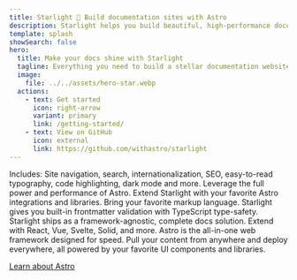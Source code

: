 ```yaml
---
title: Starlight 🌟 Build documentation sites with Astro
description: Starlight helps you build beautiful, high-performance documentation websites with Astro.
template: splash
showSearch: false
hero:
  title: Make your docs shine with Starlight
  tagline: Everything you need to build a stellar documentation website. Fast, accessible, and easy-to-use.
  image:
    file: ../../assets/hero-star.webp
  actions:
    - text: Get started
      icon: right-arrow
      variant: primary
      link: /getting-started/
    - text: View on GitHub
      icon: external
      link: https://github.com/withastro/starlight
---
```



<CardGrid stagger>
  <Card title="Documentation that delights" icon="open-book">
    Includes: Site navigation, search, internationalization, SEO, easy-to-read
    typography, code highlighting, dark mode and more.
  </Card>
  <Card title="Powered by Astro" icon="rocket">
    Leverage the full power and performance of Astro. Extend Starlight with your
    favorite Astro integrations and libraries.
  </Card>
  <Card title="Markdown, Markdoc, and MDX" icon="document">
    Bring your favorite markup language. Starlight gives you built-in
    frontmatter validation with TypeScript type-safety.
  </Card>
  <Card title="Bring your own UI components" icon="puzzle">
    Starlight ships as a framework-agnostic, complete docs solution. Extend with
    React, Vue, Svelte, Solid, and more.
  </Card>
</CardGrid>

<AboutAstro title="Brought to you by">
Astro is the all-in-one web framework designed for speed.
Pull your content from anywhere and deploy everywhere, all powered by your favorite UI components and libraries.

[Learn about Astro](https://astro.build/)

</AboutAstro>
